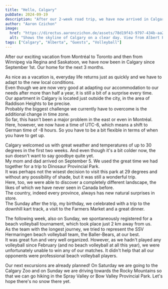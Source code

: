 ```yaml
---
title: "Hello, Calgary"
pubDate: 2024-09-19
description: "After our 2-week road trip, we have now arrived in Calgary."
author: "Aaron Czichon"
image:
  href: "https://directus.aaronczichon.de/assets/78d19f43-9797-434b-aa26-ea7bb2710602.jpg?quality=70&width=1600"
  alt: "Shows the skyline of Calgary on a clear day. View from Albert Park near Max Bell Centre."
tags: ["Calgary", "Alberta", "Guests", "Volleyball"]
---
```



After our exciting vacation from Montréal to Toronto and then from Winnipeg via Regina and Saskatoon, we have now been in Calgary since September 1st. Our home for the next 3 months.

As nice as a vacation is, everyday life returns just as quickly and we have to adapt to the new local conditions.  
Even though we are now very good at adapting our accommodation to our needs after more than half a year, it is still a bit of a surprise every time.  
Our apartment in Calgary is located just outside the city, in the area of Raddison Heights to be precise.  
Probably the biggest challenge we currently have to overcome is the additional change in time zone.  
So far, this hasn't been a major problem in the east or even in Montréal.  
Here, however, we now have a time of UTC-6, which means a shift to German time of -8 hours. So you have to be a bit flexible in terms of when you have to get up.

<DirectusGallery folderName="39 Hello Calgary" />

Calgary welcomed us with great weather and temperatures of up to 30 degrees in the first two weeks. And even though it's a bit colder now, the sun doesn't want to say goodbye quite yet.  
My mom and dad arrived on September 5. We used the great time we had together for a trip to Dinosaur Provincial Park.  
It was perhaps not the wisest decision to visit this park at 29 degrees and without any possibility of shade, but it was still a wonderful trip.  
Here, too, we were able to discover a completely different landscape, the likes of which we have never seen in Canada before.  
The country, indeed every province, always has new natural surprises in store.  
The Sunday after the trip, my birthday, we celebrated with a trip to the downhill kart track, a visit to the Farmers Market and a great dinner.

<DirectusImage assetId="c1cecbea-e926-400d-bde5-d9e82d6bd9f3.jpg" />

The following week, also on Sunday, we spontaneously registered for a beach volleyball tournament, which took place just 2 km away from us.  
As the team with the longest journey, we tried to represent the SSV Hermaringen beach volleyball team, the Baller-Bears, at our best.  
It was great fun and very well organized. However, as we hadn't played any volleyball since February (and no beach volleyball at all this year), we were unfortunately unable to win any of our matches. It didn't help that all our opponents were professional beach volleyball players.

<DirectusImage assetId="62cd47e1-04b0-466a-b456-dfea8034633d.jpg" />
<DirectusImage assetId="d58a5410-2598-40f2-9f30-c8565ea750f8.jpg" />

Our next excursions are already planned! On Saturday we are going to the Calgary Zoo and on Sunday we are driving towards the Rocky Mountains so that we can go hiking in the Spray Valley or Bow Valley Provincial Park. Let's hope there's no snow there yet.
